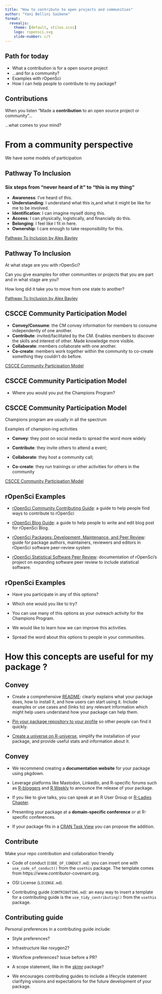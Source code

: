 ```yaml
---
title: "How to contribute to open projects and communities"
author: "Yani Bellini Saibene"
format: 
  revealjs:
    theme: [default, stilos.scss]
    logo: ropensci.svg
    slide-number: c/t
---
```


## Path for today

* What a contribution is for a open source project
* ...and for a community?
* Examples with rOpenSci
* How I can help people to contribute to my package?

## Contributions {.winter}


When you listen "Made a **contribution** to an open source project or community"...

...what comes to your mind?


# From a community perspective

We have some models of participation


## Pathway To Inclusion

### Six steps from "never heard of it" to "this is my thing"

::: {.incremental}

* **Awareness**: I've heard of this. 
* **Understanding**:  I understand what this is,and what it might be like for me to be involved.
* **Identification**: I can imagine myself doing this. 
* **Access**: I can physically, logistically, and financially do this. 
* **Belonging**: I feel like I fit in here.
* **Ownership**: I care enough to take responsibility for this.

:::

::: footer
[Pathway To Inclusion by Alex Bayley](https://www.harihareswara.net/posts/2022/the-pathway-to-inclusion-insight-from-alex-bayley/) 
:::

## Pathway To Inclusion {.winter}

::: {.incremental}

At what stage are you with rOpenSci?

Can you give examples for other communities or projects that you are part and in what stage are you?

How long did it take you to move from one state to another?

:::

::: footer
[Pathway To Inclusion by Alex Bayley](https://www.harihareswara.net/posts/2022/the-pathway-to-inclusion-insight-from-alex-bayley/) 
:::

## CSCCE Community Participation Model

::: {.incremental}

* **Convey/Consume**: the CM convey information for members to consume independently of one another.
* **Contribute**: invited/facilitated by the CM. Enables members to discover the skills and interest of other. Made knowledge more visible.
* **Collaborate**: members collaborate with one another. 
* **Co-create**: members work together within the community to co-create something they couldn't do before. 

:::

::: footer
[CSCCE Community Participation Model](https://www.cscce.org/resources/cpm/) 
:::


## CSCCE Community Participation Model {.winter}


* Where you would you put the Champions Program?


## CSCCE Community Participation Model

Champions program are usually in all the spectrum

Examples of champion-ing activities

::: {.incremental}

* **Convey**: they post on social media to spread the word more widely

* **Contribute**: they invite others to attend a event;

* **Collaborate**: they host a community call;

* **Co-create**: they run trainings or other activities for others in the community

:::

::: footer
[CSCCE Community Participation Model](https://www.cscce.org/resources/cpm/) 
:::

## rOpenSci Examples

* [rOpenSci Community Contributing Guide](https://contributing.ropensci.org): a guide to help people find ways to contribute to rOpenSci

* [rOpenSci Blog Guide](https://blogguide.ropensci.org): a guide to help people to write and edit blog post for rOpenSci Blog.

* [rOpenSci Packages: Development, Maintenance, and Peer Review](https://devguide.ropensci.org): guide for package authors, maintainers, reviewers and editors in rOpenSci software peer-review system

* [rOpenSci Statistical Software Peer Review](https://stats-devguide.ropensci.org): documentation of rOpenSci’s project on expanding software peer review to include statistical software.

## rOpenSci Examples {.winter}

::: {.incremental}

* Have you participate in any of this options?

* Which one would you like to try?

* You can use many of this options as your outreach activity for the Champions Program.

* We would like to learn how we can improve this activities.

* Spread the word about this options to people in your communities.

::: 


# How this concepts are useful for my package ?

## Convey

* Create a comprehensive [README](https://blog.r-hub.io/2019/12/03/readmes/): clearly explains what your package does, how to install it, and how users can start using it. Include examples or use cases and (links to) any relevant information which might help users understand how your package can help them.

* [Pin your package repository to your profile](https://docs.github.com/en/account-and-profile/setting-up-and-managing-your-github-profile/customizing-your-profile/pinning-items-to-your-profile) so other people can find it quickly.

* [Create a universe on R-universe](https://ropensci.org/blog/2021/06/22/setup-runiverse/), simplify the installation of your package, and provide useful stats and information about it.

## Convey

* We recommend creating a **documentation website** for your package using pkgdown. 

* Leverage platforms like Mastodon, LinkedIn, and R-specific forums such as [R-bloggers](https://www.r-bloggers.com/) and [R Weekly](https://rweekly.org/) to announce the release of your package.

* If you like to give talks, you can speak at an R User Group or [R-Ladies Chapter](https://www.meetup.com/pro/rladies/).

* Presenting your package at a **domain-specific conference** or at R-specific conferences.

* If your package fits in a [CRAN Task View](https://cran.r-project.org/web/views/) you can propose the addition.

## Contribute

Make your repo contribution and collaboration friendly

* Code of conduct (`CODE_OF_CONDUCT.md`): you can insert one with `use_code_of_conduct()` from the `usethis` package. The template comes from https://www.contributor-covenant.org.

* OSI License (`LICENSE.md`).

* Contributing guide (`CONTRIBUTING.md`): an easy way to insert a template for a contributing guide is the `use_tidy_contributing()` from the `usethis` package.

## Contributing guide

Personal preferences in a contributing guide include:

* Style preferences? 

* Infrastructure like roxygen2?

* Workflow preferences? Issue before a PR?

* A scope statement, like in the [skimr](https://github.com/ropensci/skimr/blob/main/.github/CONTRIBUTING.md#understanding-the-scope-of-skimr) package?

* We encourages contributing guides to include a lifecycle statement clarifying visions and expectations for the future development of your package.

